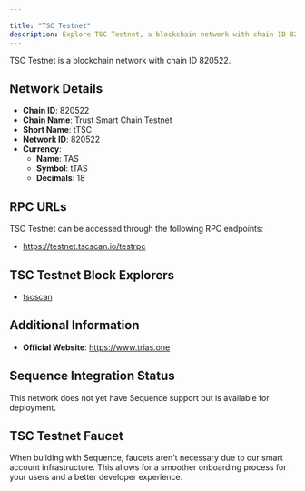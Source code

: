 ```yaml
---

title: "TSC Testnet"
description: Explore TSC Testnet, a blockchain network with chain ID 820522. Learn about its native currency, TAS, and how to interact with the network.
---
```




TSC Testnet is a blockchain network with chain ID 820522.

## Network Details

- **Chain ID**: 820522
- **Chain Name**: Trust Smart Chain Testnet
- **Short Name**: tTSC
- **Network ID**: 820522
- **Currency**: 
  - **Name**: TAS
  - **Symbol**: tTAS
  - **Decimals**: 18

## RPC URLs

TSC Testnet can be accessed through the following RPC endpoints:

- https://testnet.tscscan.io/testrpc

## TSC Testnet Block Explorers

- [tscscan](https://testnet.tscscan.io)

## Additional Information

- **Official Website**: https://www.trias.one

## Sequence Integration Status

This network does not yet have Sequence support but is available for deployment.

## TSC Testnet Faucet

When building with Sequence, faucets aren't necessary due to our smart account infrastructure. This allows for a smoother onboarding process for your users and a better developer experience.
